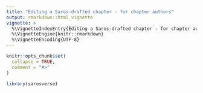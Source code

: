 ```yaml
---
title: "Editing a Saros-drafted chapter - for chapter authors"
output: rmarkdown::html_vignette
vignette: >
  %\VignetteIndexEntry{Editing a Saros-drafted chapter - for chapter authors}
  %\VignetteEngine{knitr::rmarkdown}
  %\VignetteEncoding{UTF-8}
---
```


```r
knitr::opts_chunk$set(
  collapse = TRUE,
  comment = "#>"
)
```

```r
library(sarosverse)
```
